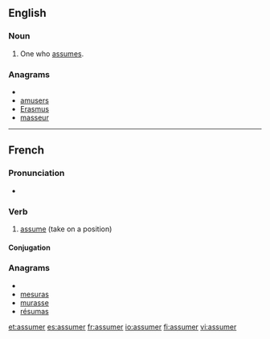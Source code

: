 ==English==

===Noun===
{{en-noun}}

# One who [[assume]]s.

===Anagrams===
* {{alphagram|aemrssu}}
* [[amusers#English|amusers]]
* [[Erasmus#English|Erasmus]]
* [[masseur#English|masseur]]


----

==French==

===Pronunciation===
* {{IPA|/a.sy.me/|lang=fr}}

===Verb===
{{fr-verb}}

# {{transitive|lang=fr}} [[assume]] (take on a position)

====Conjugation====
{{fr-conj-er|assum|avoir}}

===Anagrams===
* {{alphagram|aemrssu}}
* [[mesuras#French|mesuras]]
* [[murasse#French|murasse]]
* [[résumas#French|résumas]]

[[et:assumer]]
[[es:assumer]]
[[fr:assumer]]
[[io:assumer]]
[[fi:assumer]]
[[vi:assumer]]